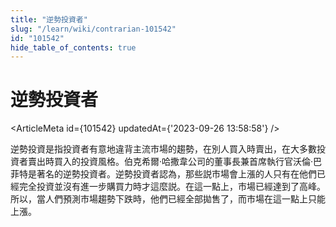 ```yaml
---
title: "逆勢投資者"
slug: "/learn/wiki/contrarian-101542"
id: "101542"
hide_table_of_contents: true
---
```



# 逆勢投資者

<ArticleMeta id={101542} updatedAt={'2023-09-26 13:58:58'} />
<div className='border-solid border-b border-t-0 my-4 border-[var(--ifm-color-gray-300)]' />

逆勢投資是指投資者有意地違背主流市場的趨勢，在別人買入時賣出，在大多數投資者賣出時買入的投資風格。伯克希爾·哈撒韋公司的董事長兼首席執行官沃倫·巴菲特是著名的逆勢投資者。逆勢投資者認為，那些説市場會上漲的人只有在他們已經完全投資並沒有進一步購買力時才這麼説。在這一點上，市場已經達到了高峰。所以，當人們預測市場趨勢下跌時，他們已經全部拋售了，而市場在這一點上只能上漲。
